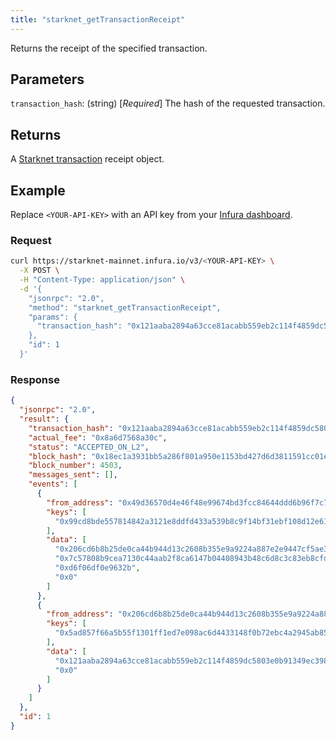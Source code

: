 ```yaml
---
title: "starknet_getTransactionReceipt"
---
```



Returns the receipt of the specified transaction.

## Parameters

`transaction_hash`: (string) [*Required*] The hash of the requested transaction.

## Returns

A [Starknet transaction](https://docs.starknet.io/documentation/architecture_and_concepts/Network_Architecture/transactions/)
receipt object.

## Example

Replace `<YOUR-API-KEY>` with an API key from your [Infura dashboard](https://infura.io/dashboard).

### Request

<Tabs>
<TabItem value="curl">

```bash
curl https://starknet-mainnet.infura.io/v3/<YOUR-API-KEY> \
  -X POST \
  -H "Content-Type: application/json" \
  -d '{
    "jsonrpc": "2.0",
    "method": "starknet_getTransactionReceipt",
    "params": {
      "transaction_hash": "0x121aaba2894a63cce81acabb559eb2c114f4859dc5803e0b91349ec398d2eb0"
    },
    "id": 1
  }'
```

</TabItem>
</Tabs>

### Response

<Tabs>
<TabItem value="JSON">

```json
{
  "jsonrpc": "2.0",
  "result": {
    "transaction_hash": "0x121aaba2894a63cce81acabb559eb2c114f4859dc5803e0b91349ec398d2eb0",
    "actual_fee": "0x8a6d7568a30c",
    "status": "ACCEPTED_ON_L2",
    "block_hash": "0x18ec1a3931bb5a286f801a950e1153bd427d6d3811591cc01e6f074615a1f76",
    "block_number": 4503,
    "messages_sent": [],
    "events": [
      {
        "from_address": "0x49d36570d4e46f48e99674bd3fcc84644ddd6b96f7c741b1562b82f9e004dc7",
        "keys": [
          "0x99cd8bde557814842a3121e8ddfd433a539b8c9f14bf31ebf108d12e6196e9"
        ],
        "data": [
          "0x206cd6b8b25de0ca44b944d13c2608b355e9a9224a887e2e9447cf5ae3cb2a8",
          "0x7c57808b9cea7130c44aab2f8ca6147b04408943b48c6d8c3c83eb8cfdd8c0b",
          "0xd6f06df0e9632b",
          "0x0"
        ]
      },
      {
        "from_address": "0x206cd6b8b25de0ca44b944d13c2608b355e9a9224a887e2e9447cf5ae3cb2a8",
        "keys": [
          "0x5ad857f66a5b55f1301ff1ed7e098ac6d4433148f0b72ebc4a2945ab85ad53"
        ],
        "data": [
          "0x121aaba2894a63cce81acabb559eb2c114f4859dc5803e0b91349ec398d2eb0",
          "0x0"
        ]
      }
    ]
  },
  "id": 1
}
```

</TabItem>
</Tabs>
